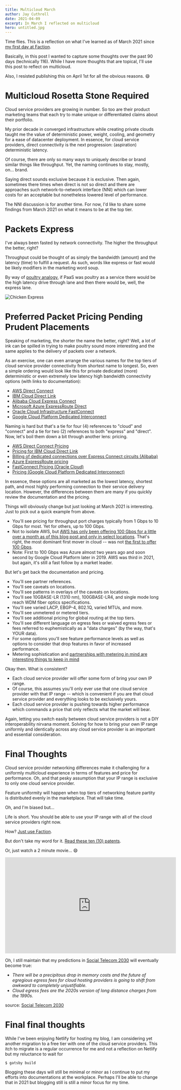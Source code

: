 ```yaml
---
title: Multicloud March
author: Jay Cuthrell
date: 2021-04-09
excerpt: In March I reflected on multicloud
hero: untitled.jpg
---
```

Time flies. This is a reflection on what I've learned as of March 2021 since [my first day at Faction](/cloud-data-services-ahead).

Basically, in this post I wanted to capture some thoughts over the past 90 days (technically 116). While I have more thoughts that are topical, I'll use this post to reflect on multicloud.

Also, I resisted publishing this on April 1st for all the obvious reasons. :smile:

# Multicloud Rosetta Stone Required

Cloud service providers are growing in number. So too are their product marketing teams that each try to make unique or differentiated claims about their portfolio.

My prior decade in converged infrastructure while creating private clouds taught me the value of deterministic power, weight, cooling, and geometry for a ease of datacenter deployment. In essence, for cloud service providers, direct connectivity is the next progression: (aspiration) deterministic latency.

Of course, there are only so many ways to uniquely describe or brand similar things like throughput. Yet, the naming continues to stay, mostly, on... brand.

Saying direct sounds exclusive because it is exclusive. Then again, sometimes there times when direct is not so direct and there are approaches such network-to-network interface (NNI) which can lower costs for an acceptable but nonetheless lowered level of performance.

The NNI discussion is for another time. For now, I'd like to share some findings from March 2021 on what it means to be at the top tier.

# Packets Express

I've always been fasted by network connectivity. The higher the throughput the better, right?

Throughput could be thought of as simply the bandwidth (amount) and the latency (time) to fulfill a request. As such, words like express or fast would be likely modifiers in the marketing word soup.

By way of [poultry analogy](/the-5-ps-of-workloads), if PaaS was poultry as a service there would be the high latency drive through lane and then there would be, well, the express lane.

![Chicken Express](chickenexpress_logo.jpg "Chicken Express")

# Preferred Packet Pricing Pending Prudent Placements

Speaking of marketing, the shorter the name the better, right? Well, a lot of ink can be spilled in trying to make poultry sound more interesting and the same applies to the delivery of packets over a network.

As an exercise, one can even arrange the various names for the top tiers of cloud service provider connectivity from shortest name to longest. So, even a simple ordering would look like this for private dedicated (more) deterministic or even extremely low latency high bandwidth connectivity options (with links to documentation):

* [AWS Direct Connect](https://docs.aws.amazon.com/directconnect/latest/UserGuide/Welcome.html)
* [IBM Cloud Direct Link](https://cloud.ibm.com/docs/dl)
* [Alibaba Cloud Express Connect](https://www.alibabacloud.com/help/product/27782.htm)
* [Microsoft Azure ExpressRoute Direct](https://docs.microsoft.com/en-in/azure/expressroute/)
* [Oracle Cloud Infrastructure FastConnect](https://docs.oracle.com/en-us/iaas/Content/Network/Concepts/fastconnect.htm)
* [Google Cloud Platform Dedicated Interconnect](https://cloud.google.com/network-connectivity/docs/interconnect)

Naming is hard but that's a tie for four (4) references to "cloud" and "connect" and a tie for two (2) references to both "express" and "direct". Now, let's boil them down a bit through another lens: pricing.

* [AWS Direct Connect Pricing](https://aws.amazon.com/directconnect/pricing/)
* [Pricing for IBM Cloud Direct Link](https://cloud.ibm.com/docs/dl?topic=dl-pricing-for-ibm-cloud-dl)
* [Billing of dedicated connections over Express Connect circuits (Alibaba)](https://www.alibabacloud.com/help/doc-detail/54582.htm)
* [Azure ExpressRoute pricing](https://azure.microsoft.com/en-us/pricing/details/expressroute/)
* [FastConnect Pricing (Oracle Cloud)](https://www.oracle.com/cloud/networking/fastconnect-pricing.html)
* [Pricing (Google Cloud Platform Dedicated Interconnect)](https://cloud.google.com/network-connectivity/docs/interconnect/pricing)

In essence, these options are all marketed as the lowest latency, shortest path, and most highly performing connection to their service delivery location. However, the differences between them are many if you quickly review the documentation and the pricing.

Things will obviously change but just looking at March 2021 is interesting. Just to pick out a quick example from above. 

* You'll see pricing for throughput port charges typically from 1 Gbps to 10 Gbps for most. Yet for others, up to 100 Gbps.
* Not to isolate AWS, but [AWS has only been offering 100 Gbps for a little over a month as of this blog post and only in select locations](https://aws.amazon.com/about-aws/whats-new/2021/02/aws-direct-connect-announces-native-100-gbps-connections-select-locations/). That's right, the most dominant first mover in cloud -- was not [the first to offer 100 Gbps](https://azure.microsoft.com/en-us/updates/expressroute-direct-is-now-available/).
* Note: First to 100 Gbps was Azure almost two years ago and soon second by Google Cloud Platform later in 2019. AWS was third in 2021, but again, it's still a fast follow by a market leader.

But let's get back the documentation and pricing.

* You'll see partner references.
* You'll see caveats on locations.
* You'll see patterns in overlays of the caveats on locations.
* You'll see 10GBASE-LR (1310 nm), 100GBASE-LR4, and single mode long reach WDM fiber optics specifications.
* You'll see varied LACP, EBGP-4, 802.1Q, varied MTUs, and more.
* You'll see unmetered or metered tiers.
* You'll see additional pricing for global routing at the top tiers.
* You'll see different language on egress fees or waived egress fees or fees referred to euphemistically as a "data charges" (by the way, that's YOUR data).
* For some options you'll see feature performance levels as well as options to consider that drop features in favor of increased performance.
* Metering sophistication and [partnerships with metering in mind are interesting things to keep in mind](https://blogs.vmware.com/virtualblocks/2019/12/03/reduced-pricing-stretched-clusters-vmware-cloud-aws/)

Okay then. What is consistent? 

* Each cloud service provider will offer some form of bring your own IP range. 
* Of course, this assumes you'll only ever use that one cloud service provider with that IP range -- which is convenient if you are that cloud service provider and everything looks to be exclusively yours.
* Each cloud service provider is pushing towards higher performance which commands a price that only reflects what the market will bear. 

Again, letting you switch easily between cloud service providers is not a DIY interoperability nirvana moment. Solving for how to bring your own IP range uniformly and identically across any cloud service provider is an important and essential consideration.

# Final Thoughts

Cloud service provider networking differences make it challenging for a uniformly multicloud experience in terms of features and price for performance. Oh, and that pesky assumption that your IP range is exclusive to only one cloud service provider.

Feature uniformity will happen when top tiers of networking feature partity is distributed evenly in the marketplace. That will take time.

Oh, and I'm biased but... 

Life is short. You should be able to use your IP range with all of the cloud service providers right now. 

How? [Just use Faction](https://www.factioninc.com/solutions/multi-cloud-data-services/).

But don't take my word for it. [Read these ten (10) patents](https://www.factioninc.com/company/patents/).

Or, just watch a 2 minute movie... :smile:

<iframe width="560" height="315" src="https://www.youtube.com/embed/UaTs3mkU8Tw" title="YouTube video player" frameborder="0" allow="accelerometer; autoplay; clipboard-write; encrypted-media; gyroscope; picture-in-picture" allowfullscreen></iframe>

Oh, I still maintain that my predictions in [Social Telecom 2030](https://fudge.org/social-telecom-2030) will eventually become true: 

* *There will be a precipitous drop in memory costs and the future of egregious egress fees for cloud hosting providers is going to shift from awkward to completely unjustifiable.*
* *Cloud egress fees are the 2020s version of long distance charges from the 1990s.*

source: [Social Telecom 2030](https://fudge.org/social-telecom-2030)

# Final final thoughts

While I've been enjoying Netlify for hosting my blog, I am considering yet another migration to a free tier with one of the cloud service providers. This itch to migrate is a regular occurrence for me and not a reflection on Netlify but my reluctance to wait for 

```
$ gatsby build
```

Blogging these days will still be minimal or minor as I continue to put my efforts into documentations at the workplace. Perhaps I'll be able to change that in 2021 but blogging still is still a minor focus for my time.